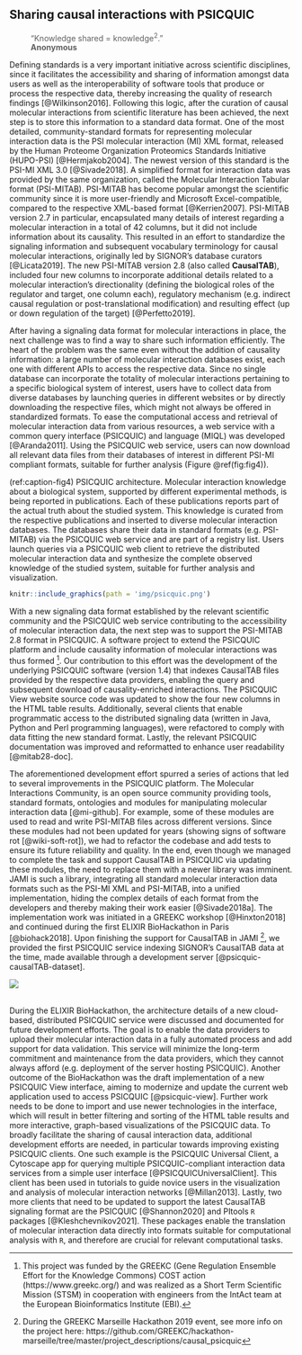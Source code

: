 ## Sharing causal interactions with PSICQUIC {-}

:::{.quote}
```{=html}
<blockquote style='border:none'>&ldquo;Knowledge shared = knowledge<sup>2</sup>.&rdquo; </br><strong> Anonymous</strong></blockquote>
```
:::

\indent
Defining standards is a very important initiative across scientific disciplines, since it facilitates the accessibility and sharing of information amongst data users as well as the interoperability of software tools that produce or process the respective data, thereby increasing the quality of research findings [@Wilkinson2016].
Following this logic, after the curation of causal molecular interactions from scientific literature has been achieved, the next step is to store this information to a standard data format.
One of the most detailed, community-standard formats for representing molecular interaction data is the PSI molecular interaction (MI) XML format, released by the Human Proteome Organization Proteomics Standards Initiative (HUPO-PSI) [@Hermjakob2004].
The newest version of this standard is the PSI-MI XML 3.0 [@Sivade2018].
A simplified format for interaction data was provided by the same organization, called the Molecular Interaction Tabular format (PSI-MITAB).
PSI-MITAB has become popular amongst the scientific community since it is more user-friendly and Microsoft Excel-compatible, compared to the respective XML-based format [@Kerrien2007].
PSI-MITAB version 2.7 in particular, encapsulated many details of interest regarding a molecular interaction in a total of 42 columns, but it did not include information about its causality.
This resulted in an effort to standardize the signaling information and subsequent vocabulary terminology for causal molecular interactions, originally led by SIGNOR's database curators [@Licata2019].
The new PSI-MITAB version 2.8 (also called **CausalTAB**), included four new columns to incorporate additional details related to a molecular interaction's directionality (defining the biological roles of the regulator and target, one column each), regulatory mechanism (e.g. indirect causal regulation or post-translational modification) and resulting effect (up or down regulation of the target) [@Perfetto2019].

After having a signaling data format for molecular interactions in place, the next challenge was to find a way to share such information efficiently.
The heart of the problem was the same even without the addition of causality information: a large number of molecular interaction databases exist, each one with different APIs to access the respective data.
Since no single database can incorporate the totality of molecular interactions pertaining to a specific biological system of interest, users have to collect data from diverse databases by launching queries in different websites or by directly downloading the respective files, which might not always be offered in standardized formats.
To ease the computational access and retrieval of molecular interaction data from various resources, a web service with a common query interface (PSICQUIC) and language (MIQL) was developed [@Aranda2011].
Using the PSICQUIC web service, users can now download all relevant data files from their databases of interest in different PSI-MI compliant formats, suitable for further analysis (Figure \@ref(fig:fig4)).

(ref:caption-fig4) PSICQUIC architecture. Molecular interaction knowledge about a biological system, supported by different experimental methods, is being reported in publications. Each of these publications reports part of the actual truth about the studied system. This knowledge is curated from the respective publications and inserted to diverse molecular interaction databases. The databases share their data in standard formats (e.g. PSI-MITAB) via the PSICQUIC web service and are part of a registry list. Users launch queries via a PSICQUIC web client to retrieve the distributed molecular interaction data and synthesize the complete observed knowledge of the studied system, suitable for further analysis and visualization.

\newpage

```r
knitr::include_graphics(path = 'img/psicquic.png')
```

With a new signaling data format established by the relevant scientific community and the PSICQUIC web service contributing to the accessibility of molecular interaction data, the next step was to support the PSI-MITAB 2.8 format in PSICQUIC.
A software project to extend the PSICQUIC platform and include causality information of molecular interactions was thus formed ^[This project was funded by the GREEKC (Gene Regulation Ensemble Effort for the Knowledge Commons) COST action (https://www.greekc.org/) and was realized as a Short Term Scientific Mission (STSM) in cooperation with engineers from the IntAct team at the European Bioinformatics Institute (EBI).].
Our contribution to this effort was the development of the underlying PSICQUIC software (version 1.4) that indexes CausalTAB files provided by the respective data providers, enabling the query and subsequent download of causality-enriched interactions.
The PSICQUIC View website source code was updated to show the four new columns in the HTML table results.
Additionally, several clients that enable programmatic access to the distributed signaling data (written in Java, Python and Perl programming languages), were refactored to comply with data fitting the new standard format.
Lastly, the relevant PSICQUIC documentation was improved and reformatted to enhance user readability [@mitab28-doc].

The aforementioned development effort spurred a series of actions that led to several improvements in the PSICQUIC platform.
The Molecular Interactions Community, is an open source community providing tools, standard formats, ontologies and modules for manipulating molecular interaction data [@mi-github].
For example, some of these modules are used to read and write PSI-MITAB files across different versions.
Since these modules had not been updated for years (showing signs of software rot [@wiki-soft-rot]), we had to refactor the codebase and add tests to ensure its future reliability and quality.
In the end, even though we managed to complete the task and support CausalTAB in PSICQUIC via updating these modules, the need to replace them with a newer library was imminent.
JAMI is such a library, integrating all standard molecular interaction data formats such as the PSI-MI XML and PSI-MITAB, into a unified implementation, hiding the complex details of each format from the developers and thereby making their work easier [@Sivade2018a].
The implementation work was initiated in a GREEKC workshop [@Hinxton2018] and continued during the first ELIXIR BioHackathon in Paris [@biohack2018].
Upon finishing the support for CausalTAB in JAMI ^[During the GREEKC Marseille Hackathon 2019 event, see more info on the project here: https://github.com/GREEKC/hackathon-marseille/tree/master/project_descriptions/causal_psicquic
], we provided the first PSICQUIC service indexing SIGNOR's CausalTAB data at the time, made available through a development server [@psicquic-causalTAB-dataset].

```{=html}
<img src='https://media.giphy.com/media/jQERULZAJnT4QBNsdt/source.gif' style='display: block; margin-left: auto; margin-right: auto;' witdh='85%' onError="this.style.display='none'"></img>
</br>
```

During the ELIXIR BioHackathon, the architecture details of a new cloud-based, distributed PSICQUIC service were discussed and documented for future development efforts.
The goal is to enable the data providers to upload their molecular interaction data in a fully automated process and add support for data validation.
This service will minimize the long-term commitment and maintenance from the data providers, which they cannot always afford (e.g. deployment of the server hosting PSICQUIC).
Another outcome of the BioHackathon was the draft implementation of a new PSICQUIC View interface, aiming to modernize and update the current web application used to access PSICQUIC [@psicquic-view].
Further work needs to be done to import and use newer technologies in the interface, which will result in better filtering and sorting of the HTML table results and more interactive, graph-based visualizations of the PSICQUIC data.
To broadly facilitate the sharing of causal interaction data, additional development efforts are needed, in particular towards improving existing PSICQUIC clients.
One such example is the PSICQUIC Universal Client, a Cytoscape app for querying multiple PSICQUIC-compliant interaction data services from a simple user interface [@PSICQUICUniversalClient].
This client has been used in tutorials to guide novice users in the visualization and analysis of molecular interaction networks [@Millan2013].
Lastly, two more clients that need to be updated to support the latest CausalTAB signaling format are the PSICQUIC [@Shannon2020] and PItools `R` packages [@Kleshchevnikov2021].
These packages enable the translation of molecular interaction data directly into formats suitable for computational analysis with `R`, and therefore are crucial for relevant computational tasks.

\newpage
